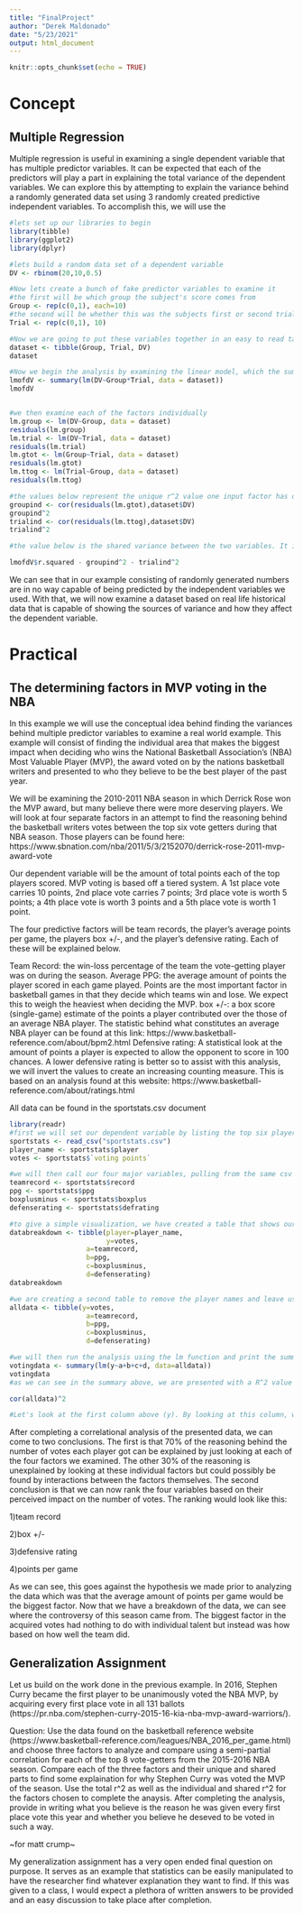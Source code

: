 ```yaml
---
title: "FinalProject"
author: "Derek Maldonado"
date: "5/23/2021"
output: html_document
---
```


```r
knitr::opts_chunk$set(echo = TRUE)
```

# Concept
## Multiple Regression
Multiple regression is useful in examining a single dependent variable that has multiple predictor variables. It can be expected that each of the predictors will play a part in explaining the total variance of the dependent variables. We can explore this by attempting to explain the variance behind a randomly generated data set using 3 randomly created predictive independent variables. To accomplish this, we will use the 


```r
#lets set up our libraries to begin
library(tibble)
library(ggplot2)
library(dplyr)

#lets build a random data set of a dependent variable
DV <- rbinom(20,10,0.5)

#Now lets create a bunch of fake predictor variables to examine it
#the first will be which group the subject's score comes from
Group <- rep(c(0,1), each=10)
#the second will be whether this was the subjects first or second trial
Trial <- rep(c(0,1), 10)

#Now we are going to put these variables together in an easy to read table
dataset <- tibble(Group, Trial, DV)
dataset

#Now we begin the analysis by examining the linear model, which the summary will show that there presented r^2 value of 0.1795 means there is a negligible amount of correlaion to be found in this dataset
lmofdV <- summary(lm(DV~Group*Trial, data = dataset))
lmofdV


#we then examine each of the factors individually
lm.group <- lm(DV~Group, data = dataset)
residuals(lm.group)
lm.trial <- lm(DV~Trial, data = dataset)
residuals(lm.trial)
lm.gtot <- lm(Group~Trial, data = dataset)
residuals(lm.gtot)
lm.ttog <- lm(Trial~Group, data = dataset)
residuals(lm.ttog)

#the values below represent the unique r^2 value one input factor has on the DV we generated.
groupind <- cor(residuals(lm.gtot),dataset$DV)
groupind^2
trialind <- cor(residuals(lm.ttog),dataset$DV)
trialind^2

#the value below is the shared variance between the two variables. It is found by taking the total r^2 we found in the analysis and subtracting the individual values gathered above

lmofdV$r.squared - groupind^2 - trialind^2
```
We can see that in our example consisting of randomly generated numbers are in no way capable of being predicted by the independent variables we used. With that, we will now examine a dataset based on real life historical data that is capable of showing the sources of variance and how they affect the dependent variable.



# Practical
## The determining factors in MVP voting in the NBA
In this example we will use the conceptual idea behind finding the variances behind multiple predictor variables to examine a real world example. This example will consist of finding the individual area that makes the biggest impact when deciding who wins the National Basketball Association's (NBA) Most Valuable Player (MVP), the award voted on by the nations basketball writers and presented to who they believe to be the best player of the past year.

We will be examining the 2010-2011 NBA season in which Derrick Rose won the MVP award, but many believe there were more deserving players. We will look at four separate factors in an attempt to find the reasoning behind the basketball writers votes between the top six vote getters during that NBA season. Those players can be found here: https://www.sbnation.com/nba/2011/5/3/2152070/derrick-rose-2011-mvp-award-vote

Our dependent variable will be the amount of total points each of the top players scored. MVP voting is based off a tiered system. A 1st place vote carries 10 points, 2nd place vote carries 7 points; 3rd place vote is worth 5 points; a 4th place vote is worth 3 points and a 5th place vote is worth 1 point.

The four predictive factors will be team records, the player's average points per game, the players box +/-, and the player's defensive rating. Each of these will be explained below.

Team Record: the win-loss percentage of the team the vote-getting player was on during the season.
Average PPG: the average amount of points the player scored in each game played. Points are the most important factor in basketball games in that they decide which teams win and lose. We expect this to weigh the heaviest when deciding the MVP.
box +/-: a box score (single-game) estimate of the points a player contributed over the those of an average NBA player. The statistic behind what constitutes an average NBA player can be found at this link: https://www.basketball-reference.com/about/bpm2.html
Defensive rating: A statistical look at the amount of points a player is expected to allow the opponent to score in 100 chances. A lower defensive rating is better so to assist with this analysis, we will invert the values to create an increasing counting measure. This is based on an analysis found at this website: https://www.basketball-reference.com/about/ratings.html


All data can be found in the sportstats.csv document

```r
library(readr)
#first we will set our dependent variable by listing the top six players and their total number of voting points. We are pulling this data from the sportstats.csv document using the read_csv function
sportstats <- read_csv("sportstats.csv")
player_name <- sportstats$player
votes <- sportstats$`voting points`

#we will then call our four major variables, pulling from the same csv file for ease of use
teamrecord <- sportstats$record
ppg <- sportstats$ppg
boxplusminus <- sportstats$boxplus
defenserating <- sportstats$defrating

#to give a simple visualization, we have created a table that shows our data
databreakdown <- tibble(player=player_name,
                        y=votes,
                   a=teamrecord, 
                   b=ppg,
                   c=boxplusminus,
                   d=defenserating)
databreakdown

#we are creating a second table to remove the player names and leave us with a table filled with only the values needed to complete the multivariate correlation analysis.
alldata <- tibble(y=votes,
                   a=teamrecord, 
                   b=ppg,
                   c=boxplusminus,
                   d=defenserating)

#we will then run the analysis using the lm function and print the summary of the analysis
votingdata <- summary(lm(y~a+b+c+d, data=alldata))
votingdata
#as we can see in the summary above, we are presented with a R^2 value of 0.999 (nearly 1). This value shows that virtually all of our predictive variables combined can and do explain how the voting totals were acquired. We will next examine the correlation between all of these variables and our voting totals.

cor(alldata)^2

#Let's look at the first column above (y). By looking at this column, we are able to see the correlation values for each of our predictive variables. Doing the quick math shows that separately these variables equal 70% of the explained variation for the voting totals. More importantly, we can now visualize the impact each of these variables have on the voting totals.


```
After completing a correlational analysis of the presented data, we can come to two conclusions.
The first is that 70% of the reasoning behind the number of votes each player got can be explained by just looking at each of the four factors we examined. The other 30% of the reasoning is unexplained by looking at these individual factors but could possibly be found by interactions between the factors themselves.
The second conclusion is that we can now rank the four variables based on their perceived impact on the number of votes. The ranking would look like this:

1)team record

2)box +/-

3)defensive rating

4)points per game

As we can see, this goes against the hypothesis we made prior to analyzing the data which was that the average amount of points per game would be the biggest factor.
Now that we have a breakdown of the data, we can see where the controversy of this season came from. The biggest factor in the acquired votes had nothing to do with individual talent but instead was how based on how well the team did.


## Generalization Assignment

Let us build on the work done in the previous example. In 2016, Stephen Curry became the first player to be unanimously voted the NBA MVP, by acquiring every first place vote in all 131 ballots (https://pr.nba.com/stephen-curry-2015-16-kia-nba-mvp-award-warriors/). 

Question: Use the data found on the basketball reference website (https://www.basketball-reference.com/leagues/NBA_2016_per_game.html) and choose three factors to analyze and compare using a semi-partial correlation for each of the top 8 vote-getters from the 2015-2016 NBA season. Compare each of the three factors and their unique and shared parts to find some explaination for why Stephen Curry was voted the MVP of the season. Use the total r^2 as well as the individual and shared r^2 for the factors chosen to complete the anaysis.
After completing the analysis, provide in writing what you believe is the reason he was given every first place vote this year and whether you believe he deseved to be voted in such a way.


~for matt crump~

My generalization assignment has a very open ended final question on purpose. It serves as an example that statistics can be easily manipulated to have the researcher find whatever explanation they want to find. If this was given to a class, I would expect a plethora of written answers to be provided and an easy discussion to take place after completion.

